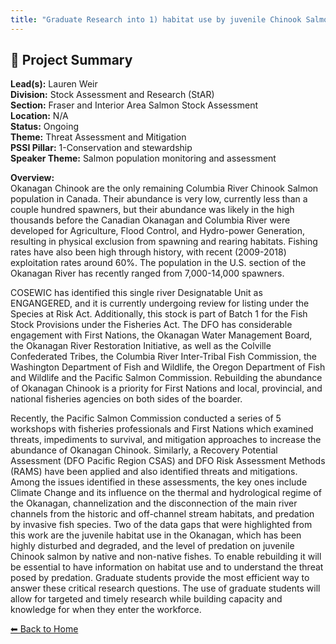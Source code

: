 ```yaml
---
title: "Graduate Research into 1) habitat use by juvenile Chinook Salmon in the Canadian Okanagan River and Lake system and 2) predation on juvenile salmon in the Canadian Okanagan River and Lake system"
---
```


## 🧬 Project Summary

**Lead(s):** Lauren Weir  
**Division:** Stock Assessment and Research (StAR)  
**Section:** Fraser and Interior Area Salmon Stock Assessment  
**Location:** N/A  
**Status:** Ongoing  
**Theme:** Threat Assessment and Mitigation  
**PSSI Pillar:** 1-Conservation and stewardship  
**Speaker Theme:** Salmon population monitoring and assessment  

**Overview:**  
Okanagan Chinook are the only remaining Columbia River Chinook Salmon
population in Canada. Their abundance is very low, currently less than a
couple hundred spawners, but their abundance was likely in the high thousands
before the Canadian Okanagan and Columbia River were developed for
Agriculture, Flood Control, and Hydro-power Generation, resulting in physical
exclusion from spawning and rearing habitats. Fishing rates have also been
high through history, with recent (2009-2018) exploitation rates around 60%.
The population in the U.S. section of the Okanagan River has recently ranged
from 7,000-14,000 spawners.

COSEWIC has identified this single river Designatable Unit as ENGANGERED, and
it is currently undergoing review for listing under the Species at Risk Act.
Additionally, this stock is part of Batch 1 for the Fish Stock Provisions
under the Fisheries Act. The DFO has considerable engagement with First
Nations, the Okanagan Water Management Board, the Okanagan River Restoration
Initiative, as well as the Colville Confederated Tribes, the Columbia River
Inter-Tribal Fish Commission, the Washington Department of Fish and Wildlife,
the Oregon Department of Fish and Wildlife and the Pacific Salmon Commission.
Rebuilding the abundance of Okanagan Chinook is a priority for First Nations
and local, provincial, and national fisheries agencies on both sides of the
boarder.

Recently, the Pacific Salmon Commission conducted a series of 5 workshops with
fisheries professionals and First Nations which examined threats, impediments
to survival, and mitigation approaches to increase the abundance of Okanagan
Chinook. Similarly, a Recovery Potential Assessment (DFO Pacific Region CSAS)
and DFO Risk Assessment Methods (RAMS) have been applied and also identified
threats and mitigations. Among the issues identified in these assessments, the
key ones include Climate Change and its influence on the thermal and
hydrological regime of the Okanagan, channelization and the disconnection of
the main river channels from the historic and off-channel stream habitats, and
predation by invasive fish species. Two of the data gaps that were highlighted
from this work are the juvenile habitat use in the Okanagan, which has been
highly disturbed and degraded, and the level of predation on juvenile Chinook
salmon by native and non-native fishes. To enable rebuilding it will be
essential to have information on habitat use and to understand the threat
posed by predation. Graduate students provide the most efficient way to answer
these critical research questions. The use of graduate students will allow for
targeted and timely research while building capacity and knowledge for when
they enter the workforce.



[⬅ Back to Home](../index.qmd)

